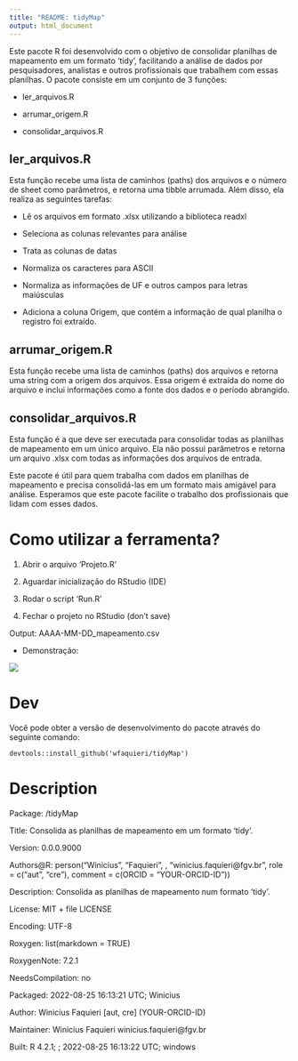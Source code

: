 ---
title: "README: tidyMap"
output: html_document
---

Este pacote R foi desenvolvido com o objetivo de consolidar planilhas de mapeamento em um formato ‘tidy’, facilitando a análise de dados por pesquisadores, analistas e outros profissionais que trabalhem com essas planilhas. O pacote consiste em um conjunto de 3 funções:

- ler_arquivos.R

- arrumar_origem.R

- consolidar_arquivos.R

## **ler_arquivos.R**

Esta função recebe uma lista de caminhos (paths) dos arquivos e o número de sheet como parâmetros, e retorna uma tibble arrumada. Além disso, ela realiza as seguintes tarefas:

- Lê os arquivos em formato .xlsx utilizando a biblioteca readxl

- Seleciona as colunas relevantes para análise

- Trata as colunas de datas

- Normaliza os caracteres para ASCII

- Normaliza as informações de UF e outros campos para letras maiúsculas

- Adiciona a coluna Origem, que contém a informação de qual planilha o registro foi extraído.

## **arrumar_origem.R**

Esta função recebe uma lista de caminhos (paths) dos arquivos e retorna uma string com a origem dos arquivos. Essa origem é extraída do nome do arquivo e inclui informações como a fonte dos dados e o período abrangido.

## **consolidar_arquivos.R**

Esta função é a que deve ser executada para consolidar todas as planilhas de mapeamento em um único arquivo. Ela não possui parâmetros e retorna um arquivo .xlsx com todas as informações dos arquivos de entrada.

Este pacote é útil para quem trabalha com dados em planilhas de mapeamento e precisa consolidá-las em um formato mais amigável para análise. Esperamos que este pacote facilite o trabalho dos profissionais que lidam com esses dados.

# Como utilizar a ferramenta?

1. Abrir o arquivo ‘Projeto.R’

2. Aguardar inicialização do RStudio (IDE)

3. Rodar o script ‘Run.R’

4. Fechar o projeto no RStudio (don’t save)

Output: AAAA-MM-DD_mapeamento.csv

- Demonstração:

![](tutorial.gif)

# Dev

Você pode obter a versão de desenvolvimento do pacote através do seguinte comando:

```
devtools::install_github('wfaquieri/tidyMap')
```

# Description

Package: /tidyMap

Title: Consolida as planilhas de mapeamento em um formato ‘tidy’.

Version: 0.0.0.9000

Authors@R: person(“Winicius”, “Faquieri”, , “winicius.faquieri@fgv.br”, role = c(“aut”, “cre”), comment = c(ORCID = “YOUR-ORCID-ID”))

Description: Consolida as planilhas de mapeamento num formato ‘tidy’.

License: MIT + file LICENSE

Encoding: UTF-8

Roxygen: list(markdown = TRUE)

RoxygenNote: 7.2.1

NeedsCompilation: no

Packaged: 2022-08-25 16:13:21 UTC; Winicius

Author: Winicius Faquieri [aut, cre] (YOUR-ORCID-ID)

Maintainer: Winicius Faquieri winicius.faquieri@fgv.br

Built: R 4.2.1; ; 2022-08-25 16:13:22 UTC; windows

